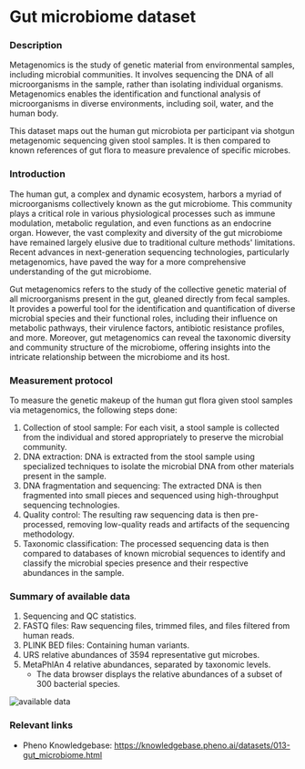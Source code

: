 # Gut microbiome dataset

### Description
Metagenomics is the study of genetic material from environmental samples, including microbial communities. It involves sequencing the DNA of all microorganisms in the sample, rather than isolating individual organisms. Metagenomics enables the identification and functional analysis of microorganisms in diverse environments, including soil, water, and the human body.

This dataset maps out the human gut microbiota per participant via shotgun metagenomic sequencing given stool samples. It is then compared to known references of gut flora to measure prevalence of specific microbes.

### Introduction
The human gut, a complex and dynamic ecosystem, harbors a myriad of microorganisms collectively known as the gut microbiome. This community plays a critical role in various physiological processes such as immune modulation, metabolic regulation, and even functions as an endocrine organ. However, the vast complexity and diversity of the gut microbiome have remained largely elusive due to traditional culture methods' limitations. Recent advances in next-generation sequencing technologies, particularly metagenomics, have paved the way for a more comprehensive understanding of the gut microbiome.

Gut metagenomics refers to the study of the collective genetic material of all microorganisms present in the gut, gleaned directly from fecal samples. It provides a powerful tool for the identification and quantification of diverse microbial species and their functional roles, including their influence on metabolic pathways, their virulence factors, antibiotic resistance profiles, and more. Moreover, gut metagenomics can reveal the taxonomic diversity and community structure of the microbiome, offering insights into the intricate relationship between the microbiome and its host.

### Measurement protocol
To measure the genetic makeup of the human gut flora given stool samples via metagenomics, the following steps done:

1. Collection of stool sample: For each visit, a stool sample is collected from the individual and stored appropriately to preserve the microbial community.
2. DNA extraction: DNA is extracted from the stool sample using specialized techniques to isolate the microbial DNA from other materials present in the sample.
3. DNA fragmentation and sequencing: The extracted DNA is then fragmented into small pieces and sequenced using high-throughput sequencing technologies.
4. Quality control: The resulting raw sequencing data is then pre-processed, removing low-quality reads and artifacts of the sequencing methodology.
5. Taxonomic classification: The processed sequencing data is then compared to databases of known microbial sequences to identify and classify the microbial species presence and their respective abundances in the sample.

### Summary of available data
1. Sequencing and QC statistics.
2. FASTQ files: Raw sequencing files, trimmed files, and files filtered from human reads.
3. PLINK BED files: Containing human variants.
4. URS relative abundances of 3594 representative gut microbes.
5. MetaPhlAn 4 relative abundances, separated by taxonomic levels.
    - The data browser displays the relative abundances of a subset of 300 bacterial species.

![available data](/md/folders/13/gutmb_data.png)

### Relevant links
* Pheno Knowledgebase: https://knowledgebase.pheno.ai/datasets/013-gut_microbiome.html

